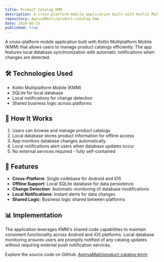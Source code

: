 ```yaml
---
title: Product Catalog KMM
description: A cross-platform mobile application built with Kotlin Multiplatform Mobile (KMM) for managing product catalogs with local database synchronization.
repository: AgnivaMaiti/product-catalog-kmm
date: 2024-06-15
published: true
---
```


A cross-platform mobile application built with Kotlin Multiplatform Mobile (KMM) that allows users to manage product catalogs efficiently. The app features local database synchronization with automatic notifications when changes are detected.

## 🛠️ Technologies Used

- Kotlin Multiplatform Mobile (KMM)
- SQLite for local database
- Local notifications for change detection
- Shared business logic across platforms

## 🧠 How It Works

1. Users can browse and manage product catalogs
2. Local database stores product information for offline access
3. App monitors database changes automatically
4. Local notifications alert users when database updates occur
5. No external services required - fully self-contained

## 🚀 Features

- **Cross-Platform**: Single codebase for Android and iOS
- **Offline Support**: Local SQLite database for data persistence
- **Change Detection**: Automatic monitoring of database modifications
- **Local Notifications**: Instant alerts for data changes
- **Shared Logic**: Business logic shared between platforms

## 📊 Implementation

The application leverages KMM's shared code capabilities to maintain consistent functionality across Android and iOS platforms. Local database monitoring ensures users are promptly notified of any catalog updates without requiring external push notification services.

Explore the source code on GitHub: [AgnivaMaiti/product-catalog-kmm](https://github.com/AgnivaMaiti/product-catalog-kmm)
